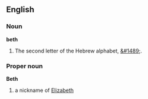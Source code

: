 ==English==

===Noun===

'''beth'''

# The second letter of the Hebrew alphabet, [[&#1489;]].

===Proper noun===
'''Beth'''

# a nickname of [[Elizabeth]]
